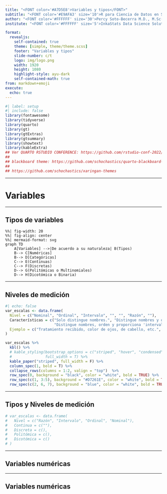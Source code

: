 ```yaml
---
title: "<FONT color='#A7D5E8'>Variables y tipos</FONT>"
subtitle: "<FONT color='#E9AFA3' size='10'>R para Ciencia de Datos en Salud: <br> Análisis Descriptivo e Inferencia Estadística</FONT>"
author: "<FONT color='#FFFFFF' size='30'>Percy Soto-Becerra M.D., M.Sc(c)</FONT>"
institute: "<FONT color='#FFFFFF' size='5'>InkaStats Data Science Solutions | Medical Branch<br>@github/psotob91</FONT>"

format: 
  revealjs:
    self-contained: true
    theme: [simple, theme/theme.scss]
    footer: "Variables y tipos"
    slide-number: c/t
    logo: img/logo.png
    width: 1920
    height: 1080
    highlight-style: ayu-dark
    self-contained-math: true
from: markdown+emoji
execute:
  echo: true
---
```


```r
#| label: setup
#| include: false
library(fontawesome)
library(tidyverse)
library(quarto)
library(gt)
library(gtExtras)
library(gtsummary)
library(showtext)
library(kableExtra)
## Ver QUARTO RSTUDIO CONFERENCE: https://github.com/rstudio-conf-2022/get-started-quarto/blob/main/materials/02-authoring.qmd
## 
## blackboard theme: https://github.com/schochastics/quarto-blackboard-theme
## 
## https://github.com/schochastics/xaringan-themes
```

---

# Variables

---

## Tipos de variables 

```mermaid
%%| fig-width: 20
%%| fig-align: center
%%| mermaid-format: svg
graph TD
    A[Variables] -->|De acuerdo a su naturaleza| B(Tipos)
    B--> C[Numéricas]
    B--> D[Categóricas]
    C--> E(Continuas)
    C--> F(Discretas)
    D--> G(Politómicas o Multinomiales)
    D--> H(Dicotómica o Binaria)
```

---

## Niveles de medición

```r
#| echo: false
var_escalas <- data.frame(
  Nivel = c("Nominal", "Ordinal", "Intervalo", "", "", "Razón", ""), 
  Características = c("Solo distingue nombres.", "Distingue nombres y orden.", 
                      "Distingue nombres, orden y proporciona 'intervalo' de diferencia entre valores.", "Esto implica que cero sea relativo: No indica ausencia, si no que es arbitrario.", "La razón o división no tiene sentido, la resta sí.", "Distingue nombre, orden, proporciona 'intervalo' de diferencia entre valores y el cero es absoluto.", "Esto implica que la diferencia y la razón tienen sentido."), 
  Ejemplo = c("Tratamiento recibido, color de ojos, de cabello, etc.", "Nivel de dolor", "Temperatura en grados Celsius", "", "", "Peso, talla, etc.", "")
)

var_escalas %>% 
  kbl() %>%
  # kable_styling(bootstrap_options = c("striped", "hover", "condensed", "responsive"), 
  #               full_width = T) %>% 
  kable_paper("striped", full_width = F) %>%               
  column_spec(1, bold = T) %>%
  collapse_rows(columns = 1:2, valign = "top")  %>% 
  row_spec(0, background = "black", color = "white", bold = TRUE) %>% 
  row_spec(c(1, 3:5), background = "#D7261E", color = "white", bold = TRUE) %>% 
  row_spec(c(2, 6, 7), background = "blue", color = "white", bold = TRUE)
```

---

## Tipos y Niveles de medición

```r
# var_escalas <- data.frame(
#   Nivel = c("Razón", "Intervalo", "Ordinal", "Nominal"), 
#   Continua = c(""), 
#   Discreta = c(), 
#   Politómica = c(), 
#   Dicotómica = c()
# )
```


---

## Variables numéricas

---

## Variables numéricas
